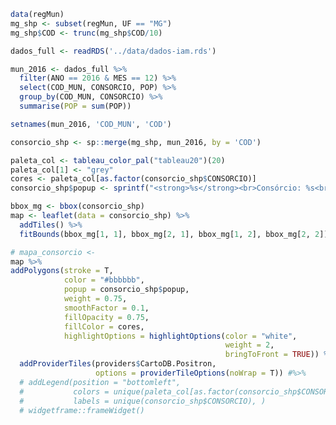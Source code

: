 ```r
data(regMun)
mg_shp <- subset(regMun, UF == "MG")
mg_shp$COD <- trunc(mg_shp$COD/10)

dados_full <- readRDS('../data/dados-iam.rds')

mun_2016 <- dados_full %>%
  filter(ANO == 2016 & MES == 12) %>%
  select(COD_MUN, CONSORCIO, POP) %>%
  group_by(COD_MUN, CONSORCIO) %>%
  summarise(POP = sum(POP))

setnames(mun_2016, 'COD_MUN', 'COD')

consorcio_shp <- sp::merge(mg_shp, mun_2016, by = 'COD')

paleta_col <- tableau_color_pal("tableau20")(20)
paleta_col[1] <- "grey"
cores <- paleta_col[as.factor(consorcio_shp$CONSORCIO)]
consorcio_shp$popup <- sprintf("<strong>%s</strong><br>Consórcio: %s<br> Pop.: %s", consorcio_shp$NOME, consorcio_shp$CONSORCIO, consorcio_shp$POP)

bbox_mg <- bbox(consorcio_shp)
map <- leaflet(data = consorcio_shp) %>%
  addTiles() %>% 
  fitBounds(bbox_mg[1, 1], bbox_mg[2, 1], bbox_mg[1, 2], bbox_mg[2, 2])

# mapa_consorcio <- 
map %>%
addPolygons(stroke = T,
            color = "#bbbbbb",
            popup = consorcio_shp$popup,
            weight = 0.75,
            smoothFactor = 0.1,
            fillOpacity = 0.75,
            fillColor = cores,
            highlightOptions = highlightOptions(color = "white", 
                                                weight = 2,
                                                bringToFront = TRUE)) %>%
  addProviderTiles(providers$CartoDB.Positron,
                   options = providerTileOptions(noWrap = T)) #%>%
  # addLegend(position = "bottomleft", 
  #           colors = unique(paleta_col[as.factor(consorcio_shp$CONSORCIO)]), 
  #           labels = unique(consorcio_shp$CONSORCIO), )
  # widgetframe::frameWidget()
```

